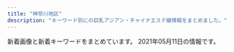 ```yaml
---
title: "神奈川地区"
description: "キーワード別にの巨乳アジアン・チャイナエステ嬢情報をまとめました。"
---
```


新着画像と新着キーワードをまとめています。
2021年05月11日の情報です。

<DmmAffiliateIns />
<KeywordTable
  shops={
    [
    {
        "name": "\u30c6\u30a3\u30a2\u30e9",
        "img_links": [
            "http://es-tiara.jpest.net/uploads//sites/29/elementor/thumbs/g1-p6y6ogby9cdarq0icm1wwjj5eduwzt7ittx28ga660.jpg",
            "http://es-tiara.jpest.net/uploads//sites/29/2021/05/g3.jpg",
            "http://es-tiara.jpest.net/uploads//sites/29/2021/05/g4.jpg",
            "http://es-tiara.jpest.net/uploads//sites/29/2020/11/new_01.jpg",
            "http://es-tiara.jpest.net/uploads//sites/29/2021/05/g1.jpg",
            "http://es-tiara.jpest.net/uploads//sites/29/elementor/thumbs/g2-p6y6me2p9fjnaj0de7ydxk9qgy0x3q0q7mdpblc9tk.jpg",
            "http://es-tiara.jpest.net/uploads//sites/29/2020/11/top-1.png",
            "http://es-tiara.jpest.net/uploads//sites/29/elementor/thumbs/g4-p6y6qq3wrxh8tspq33egfgw92wnulh8652oaziwx4o.jpg",
            "http://es-tiara.jpest.net/uploads//sites/29/elementor/thumbs/g3-p6y6s5t17tg0kcmmp7qxqlulr3l1ctxeo6k0dqs9mg.jpg",
            "http://es-tiara.jpest.net/uploads//sites/29/2020/11/liushu.png",
            "http://es-tiara.jpest.net/uploads//sites/29/2020/11/new_03.jpg",
            "http://es-tiara.jpest.net/uploads//sites/29/2021/05/g2.jpg"
        ],
        "station": "JR\u85e4\u6ca2\u99c5\u5357\u53e3",
        "url": "http://es-tiara.jpest.net/",
        "keywords": {}
    },
    {
        "station": "\u5584\u884c\u99c5\u6771\u53e3",
        "img_links": [
            "http://treat-rlx.com/pic/topimg1.png",
            "http://treat-rlx.com/pic/topimg4.png",
            "http://treat-rlx.com/img/ttl_mobile.png",
            "http://treat-rlx.com/staff/mika/01.jpg",
            "http://treat-rlx.com/pic/head.jpg",
            "http://treat-rlx.com/img/ttl_rec.png",
            "http://treat-rlx.com/i/files/homeimg.jpg",
            "http://treat-rlx.com/pic/topimg5.png",
            "http://treat-rlx.com/img/att.png",
            "http://treat-rlx.com/pic/topimg2.png",
            "http://treat-rlx.com/img/ttl_staff.jpg",
            "http://treat-rlx.com/pic/topimg3.png",
            "http://treat-rlx.com/staff/aya/01.jpg",
            "http://treat-rlx.com/staff/aya/01mb.jpg",
            "http://treat-rlx.com/staff/mika/01mb.jpg"
        ],
        "url": "http://treat-rlx.com/",
        "name": "\u798f\u7e01",
        "keywords": {
            "C": 11
        }
    },
    {
        "name": "\u6e05\u6c34\u6e7e",
        "station": "\u6e58\u5357\u53f0\u99c5\u897f\u53e3",
        "keywords": {},
        "url": "http://vinerty.xyz/",
        "img_links": [
            "http://vinerty.xyz/uploads/210414/1-21041416305D18.jpg",
            "http://vinerty.xyz/uploads/210414/1-2104141542145O.jpg",
            "http://vinerty.xyz/uploads/210414/1-21041415424K61.jpg",
            "http://vinerty.xyz/uploads/180620/1-1P62010154K00.png",
            "http://vinerty.xyz/templets/default/picture/rec1.png",
            "http://vinerty.xyz/templets/default/picture/head.jpg",
            "http://vinerty.xyz/templets/default/picture/staff_t.jpg",
            "http://vinerty.xyz/uploads/180620/1-1P62010193X63.jpg",
            "http://vinerty.xyz/uploads/210414/1-210414154346291.png",
            "http://vinerty.xyz/uploads/210424/1-210424092F2349.jpg",
            "http://vinerty.xyz/templets/default/picture/news.jpg",
            "http://vinerty.xyz/uploads/210414/1-210414154313312.jpg",
            "http://vinerty.xyz/templets/default/picture/interior_t.jpg"
        ]
    },
    {
        "name": "\u521d\u604b",
        "keywords": {
            "88": 4,
            "D": 24,
            "87": 16,
            "86": 4
        },
        "img_links": [
            "http://www.hatsukoi.mensest.com/files/005.jpg",
            "http://www.hatsukoi.mensest.com/common/images/photo02.jpg",
            "http://www.hatsukoi.mensest.com/common/images/photo03.jpg",
            "http://www.hatsukoi.mensest.com/files/006.jpg",
            "http://www.hatsukoi.mensest.com/files/003.jpg",
            "http://www.hatsukoi.mensest.com/images/icon_staff.png",
            "http://www.hatsukoi.mensest.com/images/icon_tel.png",
            "http://www.hatsukoi.mensest.com/images/icon_top.png",
            "http://www.hatsukoi.mensest.com/common/images/photo01.jpg",
            "http://www.hatsukoi.mensest.com/images/icon_info.png",
            "http://www.hatsukoi.mensest.com/files/001.jpg",
            "http://www.hatsukoi.mensest.com/files/002.jpg",
            "http://www.hatsukoi.mensest.com/images/btn2.png",
            "http://www.hatsukoi.mensest.com/files/004.jpg",
            "http://www.hatsukoi.mensest.com/images/mainImg_sub.jpg"
        ],
        "url": "http://www.hatsukoi.mensest.com/",
        "station": "JR\u6771\u6238\u585a\u99c5\u6771\u53e3"
    },
    {
        "station": "JR\u5927\u8239\u99c5\u6771\u53e3",
        "keywords": {
            "85": 16,
            "C": 12,
            "D": 64,
            "86": 48
        },
        "name": "\u7518\u5473\u6599",
        "img_links": [
            "https://kanmiryou.xyz.mn/images/new.jpg",
            "https://kanmiryou.xyz.mn/photos/sites/40/2021/03/2021030618231353.jpg",
            "https://kanmiryou.xyz.mn/images/room2.jpg",
            "https://kanmiryou.xyz.mn/images/s_face.jpg",
            "https://kanmiryou.xyz.mn/images/s_link.jpg",
            "https://kanmiryou.xyz.mn/images/mobile.jpg",
            "https://kanmiryou.xyz.mn/images/room1.jpg",
            "https://kanmiryou.xyz.mn/images/s1.jpg",
            "https://kanmiryou.xyz.mn/images/s2.jpg",
            "https://kanmiryou.xyz.mn/images/s_staff.jpg",
            "https://kanmiryou.xyz.mn/photos/sites/40/2021/03/2021030614173724.jpg",
            "https://kanmiryou.xyz.mn/images/room3.jpg",
            "https://kanmiryou.xyz.mn/images/tel.jpg",
            "https://kanmiryou.xyz.mn/images/room4.jpg",
            "https://kanmiryou.xyz.mn/images/s_news.jpg",
            "https://kanmiryou.xyz.mn/images/news_bj2.jpg",
            "https://kanmiryou.xyz.mn/photos/sites/40/2021/03/2021030614173780.jpg",
            "https://kanmiryou.xyz.mn/photos/sites/40/2021/03/2021030614173823.jpg",
            "https://kanmiryou.xyz.mn/images/top.jpg"
        ],
        "url": "https://kanmiryou.xyz.mn/"
    },
    {
        "url": "http://tenshinokoi.es-come.net/",
        "name": "\u5929\u4f7f\u306e\u604b",
        "station": "\u8305\u30f6\u5d0e\u99c5\u5357\u53e3",
        "keywords": {},
        "img_links": [
            "http://tenshinokoi.es-come.net/girls/yurika1.jpg",
            "http://tenshinokoi.es-come.net/girls/risa1.jpg",
            "http://tenshinokoi.es-come.net/images/info2.jpg",
            "http://tenshinokoi.es-come.net/images/share/sp-kp2.png",
            "http://tenshinokoi.es-come.net/images/qr.jpg",
            "http://tenshinokoi.es-come.net/girls/sumire1.jpg",
            "http://tenshinokoi.es-come.net/girls/kana1.jpg",
            "http://tenshinokoi.es-come.net/i/120/yuyu1.jpg",
            "http://tenshinokoi.es-come.net/girls/yuyu1.jpg",
            "http://tenshinokoi.es-come.net/images/therapistbar.png",
            "http://tenshinokoi.es-come.net/img/risa1.jpg",
            "http://tenshinokoi.es-come.net/i/80/sumire1.jpg",
            "http://tenshinokoi.es-come.net/i/120/risa1.jpg",
            "http://tenshinokoi.es-come.net/girls/yuki1.jpg",
            "http://tenshinokoi.es-come.net/girls/riri1.jpg",
            "http://tenshinokoi.es-come.net/images/shishubar.png",
            "http://tenshinokoi.es-come.net/images/share/pickup.png",
            "http://tenshinokoi.es-come.net/images/info1.jpg",
            "http://tenshinokoi.es-come.net/i/120/yuna1.jpg",
            "http://tenshinokoi.es-come.net/images/share/tel.png",
            "http://tenshinokoi.es-come.net/img/sumire1.jpg",
            "http://tenshinokoi.es-come.net/img/header02.jpg",
            "http://tenshinokoi.es-come.net/girls/misaki1.jpg",
            "http://tenshinokoi.es-come.net/img/yuyu1.jpg",
            "http://tenshinokoi.es-come.net/i/120/sumire1.jpg",
            "http://tenshinokoi.es-come.net/girls/hiromi1.jpg",
            "http://tenshinokoi.es-come.net/i/80/risa1.jpg",
            "http://tenshinokoi.es-come.net/i/80/yuyu1.jpg",
            "http://tenshinokoi.es-come.net/img/header00.jpg",
            "http://tenshinokoi.es-come.net/img/header01.jpg",
            "http://tenshinokoi.es-come.net/images/infobar.png",
            "http://tenshinokoi.es-come.net/i/80/yuna1.jpg"
        ]
    },
    {
        "img_links": [
            "http://izumi.ests.jp/images/room3.jpg",
            "http://izumi.ests.jp/images/top.jpg",
            "http://izumi.ests.jp/images/service1.jpg",
            "http://izumi.ests.jp/photos/sites/54/2019/10/2019100205592997.jpg",
            "http://izumi.ests.jp/images/service2.jpg",
            "http://izumi.ests.jp/images/info2.jpg",
            "http://izumi.ests.jp/images/service4.jpg",
            "http://izumi.ests.jp/photos/sites/54/2020/12/2020121307073529.jpg",
            "http://izumi.ests.jp/images/room1.jpg",
            "http://izumi.ests.jp/images/mobile.jpg",
            "http://izumi.ests.jp/images/service3.jpg",
            "http://izumi.ests.jp/photos/sites/54/2020/07/2020070605483923.jpg",
            "http://izumi.ests.jp/images/s3.jpg",
            "http://izumi.ests.jp/photos/sites/54/2019/10/2019100205593058.jpg",
            "http://izumi.ests.jp/images/s_news.jpg",
            "http://izumi.ests.jp/photos/sites/54/2021/04/2021042802424765.jpg",
            "http://izumi.ests.jp/images/info.jpg",
            "http://izumi.ests.jp/images/room2.jpg",
            "http://izumi.ests.jp/images/room4.jpg",
            "http://izumi.ests.jp/photos/sites/54/2020/05/2020051209400132.jpg",
            "http://izumi.ests.jp/images/s1.jpg",
            "http://izumi.ests.jp/photos/sites/54/2020/09/2020092004565418.jpg"
        ],
        "keywords": {
            "85": 40,
            "D": 48,
            "E": 8,
            "86": 8,
            "87": 8
        },
        "url": "http://izumi.ests.jp/",
        "name": "\u6e58\u5357\u604b",
        "station": "\u6e58\u5357\u53f0\u99c5\u897f\u53e3"
    },
    {
        "img_links": [],
        "name": "\u30a2\u30ed\u30a8",
        "station": "\u9db4\u5dfb\u6e29\u6cc9\u99c5\u5317\u53e3",
        "url": "http://oil.abnavi.info/",
        "keywords": {}
    },
    {
        "station": "JR\u5927\u8239\u99c5\u6771\u53e3",
        "keywords": {},
        "name": "\u5eb7\u7f8e\uff5e\u30b3\u30a6\u30df\uff5e",
        "img_links": [
            "http://haruk.work/images/ta.jpg",
            "http://haruk.work/images/sm.jpg",
            "http://haruk.work/sp/images/tel.jpg",
            "http://haruk.work/sp/images/int2.jpg",
            "http://haruk.work/sp/images/ac2.jpg",
            "http://haruk.work/sp/images/news.jpg",
            "http://haruk.work/images/interior_t.jpg",
            "http://haruk.work/img/akari1.jpg",
            "http://haruk.work/sp/images/int3.jpg",
            "http://haruk.work/sp/images/rec2.jpg",
            "http://haruk.work/images/sys.png",
            "http://haruk.work/sp/images/newsb.png",
            "http://haruk.work/images/tel.jpg",
            "http://haruk.work/sp/img/yuna1.jpg",
            "http://haruk.work/img/yuna1.jpg",
            "http://haruk.work/sp/images/sys.png",
            "http://haruk.work/images/rec2.jpg",
            "http://haruk.work/images/int1.png",
            "http://haruk.work/images/3.jpg",
            "http://haruk.work/sp/images/3.jpg",
            "http://haruk.work/sp/images/rec1.png",
            "http://haruk.work/images/news.png",
            "http://haruk.work/sp/img/akari1.jpg",
            "http://haruk.work/images/int2.png",
            "http://haruk.work/sp/images/1.jpg",
            "http://haruk.work/sp/images/info.png",
            "http://haruk.work/sp/images/int4.jpg",
            "http://haruk.work/sp/images/head.jpg",
            "http://haruk.work/sp/images/int1.jpg",
            "http://haruk.work/images/head.jpg",
            "http://haruk.work/images/staff_t.jpg",
            "http://haruk.work/img/ayumi1.jpg",
            "http://haruk.work/sp/menu/top.jpg",
            "http://haruk.work/sp/menu/staff.jpg",
            "http://haruk.work/images/1.jpg",
            "http://haruk.work/sp/images/staff_t.jpg",
            "http://haruk.work/sp/images/2.jpg",
            "http://haruk.work/sp/images/info_t.jpg",
            "http://haruk.work/images/info.png",
            "http://haruk.work/sp/images/sms.jpg",
            "http://haruk.work/sp/images/interior_t.jpg",
            "http://haruk.work/sp/images/ac1.jpg",
            "http://haruk.work/sp/images/int5.jpg",
            "http://haruk.work/sp/img/ayumi1.jpg",
            "http://haruk.work/sp/images/footer.png",
            "http://haruk.work/images/2.jpg",
            "http://haruk.work/images/line.png",
            "http://haruk.work/images/rec1.png"
        ],
        "url": "http://haruk.work/"
    },
    {
        "station": "JR\u5e73\u585a\u99c5\u5317\u53e3",
        "keywords": {},
        "img_links": [
            "http://sui-en.work/images/head.jpg",
            "http://sui-en.work/images/int3.png",
            "http://sui-en.work/images/interior_t.png",
            "http://sui-en.work/images/sys3.png",
            "http://sui-en.work/images/info.jpg",
            "http://sui-en.work/images/tr.jpg",
            "http://sui-en.work/img/yuki1.jpg",
            "http://sui-en.work/images/sys1.jpg",
            "http://sui-en.work/images/b1.jpg",
            "http://sui-en.work/images/b2.jpg",
            "http://sui-en.work/images/2.png",
            "http://sui-en.work/img/kaori1.jpg",
            "http://sui-en.work/images/staff_t.png",
            "http://sui-en.work/images/mobile.jpg",
            "http://sui-en.work/images/news.jpg",
            "http://sui-en.work/images/4.png",
            "http://sui-en.work/images/sys2.jpg",
            "http://sui-en.work/images/int2.png",
            "http://sui-en.work/images/ta.jpg",
            "http://sui-en.work/images/1.png",
            "http://sui-en.work/img/sena1.jpg",
            "http://sui-en.work/images/int1.png",
            "http://sui-en.work/images/3.png",
            "http://sui-en.work/img/hana1.jpg"
        ],
        "name": "\u968f\u7e01",
        "url": "http://sui-en.work/"
    },
    {
        "keywords": {},
        "name": "\u82b1\u306e\u604b",
        "img_links": [
            "http://www.sh-riraku77.site/picture/top22.png",
            "http://www.sh-riraku77.site/plus/images/room4.jpg",
            "http://www.sh-riraku77.site/picture/s_new.png",
            "http://www.sh-riraku77.site/picture/photo3.png",
            "http://www.sh-riraku77.site/plus/images/room3.jpg",
            "http://www.sh-riraku77.site/plus/images/room2.jpg",
            "http://www.sh-riraku77.site/picture/s_staff.png",
            "http://www.sh-riraku77.site/uploads/210325/1-210325133926495.jpg",
            "http://www.sh-riraku77.site/plus/images/room1.jpg",
            "http://www.sh-riraku77.site/uploads/201214/1-201214130312232.jpg",
            "http://www.sh-riraku77.site/picture/top23.png",
            "http://www.sh-riraku77.site/picture/i_therapist.png",
            "http://www.sh-riraku77.site/picture/end.png"
        ],
        "station": "JR\u65b0\u6749\u7530\u99c5\u897f\u53e3",
        "url": "http://www.sh-riraku77.site/"
    },
    {
        "url": "http://lavender-est.xyz/",
        "station": "JR\u85e4\u6ca2\u99c5\u5357\u53e3",
        "keywords": {},
        "img_links": [
            "http://lavender-est.xyz/girl/7_2.jpg",
            "http://lavender-est.xyz/girl/10.jpg",
            "http://lavender-est.xyz/girl/9.jpg",
            "http://lavender-est.xyz/girl/14.jpg",
            "http://lavender-est.xyz/girl/15.jpg",
            "http://lavender-est.xyz/images/room/r2.jpg",
            "http://lavender-est.xyz/girl/7.jpg",
            "http://lavender-est.xyz/girl/11_1.jpg",
            "http://lavender-est.xyz/images/room/r4.jpg",
            "http://lavender-est.xyz/girl/8.jpg",
            "http://lavender-est.xyz/images/bar_staff.jpg",
            "http://lavender-est.xyz/girl/10_2.jpg",
            "http://lavender-est.xyz/images/twitter.jpg",
            "http://lavender-est.xyz/girl/5_2.jpg",
            "http://lavender-est.xyz/images/mobile.png",
            "http://lavender-est.xyz/girl/10_1.jpg",
            "http://lavender-est.xyz/girl/7_1.jpg",
            "http://lavender-est.xyz/girl/5.jpg",
            "http://lavender-est.xyz/images/lr_02.jpg",
            "http://lavender-est.xyz/girl/2_1.jpg",
            "http://lavender-est.xyz/girl/5_3.jpg",
            "http://lavender-est.xyz/images/room/r1.jpg",
            "http://lavender-est.xyz/girl/14_1.jpg",
            "http://lavender-est.xyz/girl/3.jpg",
            "http://lavender-est.xyz/girl/5_1.jpg",
            "http://lavender-est.xyz/girl/3_1.jpg",
            "http://lavender-est.xyz/i/girl/11.jpg",
            "http://lavender-est.xyz/girl/11_2.jpg",
            "http://lavender-est.xyz/girl/11.jpg",
            "http://lavender-est.xyz/images/top01.jpg",
            "http://lavender-est.xyz/images/room/r3.jpg",
            "http://lavender-est.xyz/girl/14_2.jpg",
            "http://lavender-est.xyz/girl/15_1.jpg",
            "http://lavender-est.xyz/girl/2.jpg",
            "http://lavender-est.xyz/girl/9_2.jpg",
            "http://lavender-est.xyz/images/tel.png",
            "http://lavender-est.xyz/images/pro_girl_line.jpg",
            "http://lavender-est.xyz/girl/9_1.jpg"
        ],
        "name": "\u30e9\u30d9\u30f3\u30c0\u30fc"
    },
    {
        "name": "\u30ad\u30e5\u30fc\u30c8",
        "img_links": [
            "http://onlyone-relax.xyz/images/cg03.jpg",
            "http://onlyone-relax.xyz/images/4.jpg",
            "http://onlyone-relax.xyz/images/cg07.jpg",
            "http://onlyone-relax.xyz/images/1.jpg",
            "http://onlyone-relax.xyz/images/cg06.jpg",
            "http://onlyone-relax.xyz/images/cg04.jpg",
            "http://onlyone-relax.xyz/images/cg02.jpg",
            "http://onlyone-relax.xyz/images/cg09.jpg",
            "http://onlyone-relax.xyz/images/qr.jpg",
            "http://onlyone-relax.xyz/images/2.jpg",
            "http://onlyone-relax.xyz/images/cg10.jpg",
            "http://onlyone-relax.xyz/images/cg05.jpg",
            "http://onlyone-relax.xyz/images/top.png",
            "http://onlyone-relax.xyz/images/spacer300x450.png",
            "http://onlyone-relax.xyz/images/cg01.jpg",
            "http://onlyone-relax.xyz/images/cg08.jpg",
            "http://onlyone-relax.xyz/images/top2.png"
        ],
        "station": "JR\u5c0f\u7530\u539f\u99c5\u897f\u53e3",
        "keywords": {
            "E": 8,
            "C": 8,
            "F": 8,
            "D": 61
        },
        "url": "http://onlyone-relax.xyz/"
    },
    {
        "url": "http://yushinen.info/",
        "img_links": [
            "http://yushinen.info/images/room4.jpg",
            "http://yushinen.info/images/info.png",
            "http://yushinen.info/images/room1.jpg",
            "http://yushinen.info/images/g0.jpg",
            "http://yushinen.info/images/room3.jpg",
            "http://yushinen.info/images/nei-03.png",
            "http://yushinen.info/images/room6.jpg",
            "http://yushinen.info/images/flw.png",
            "http://yushinen.info/images/g3.jpg",
            "http://yushinen.info/images/g1.jpg",
            "http://yushinen.info/images/top.jpg",
            "http://yushinen.info/images/g4.jpg",
            "http://yushinen.info/images/room5.jpg",
            "http://yushinen.info/images/g5.jpg",
            "http://yushinen.info/images/mobile.png",
            "http://yushinen.info/images/g6.jpg",
            "http://yushinen.info/images/room2.jpg",
            "http://yushinen.info/images/g7.jpg",
            "http://yushinen.info/images/g2.jpg",
            "http://yushinen.info/images/yuna.jpg"
        ],
        "keywords": {},
        "name": "\u7652\u5fc3\u5712",
        "station": "JR\u85e4\u6ca2\u99c5\u5357\u53e3"
    },
    {
        "name": "Fairy Ark",
        "url": "http://www.relax-fairyark.info/",
        "station": "JR\u85e4\u6ca2\u99c5\u5357\u53e3",
        "img_links": [
            "http://www.relax-fairyark.info/img/sta264.jpg",
            "http://www.relax-fairyark.info/img/sta220.jpg",
            "http://www.relax-fairyark.info/img/st213.jpg",
            "http://www.relax-fairyark.info/img/tel.png",
            "http://www.relax-fairyark.info/img/st1.jpg",
            "http://www.relax-fairyark.info/img/vlt.png",
            "http://www.relax-fairyark.info/img/head.jpg",
            "http://www.relax-fairyark.info/img/body2.jpg",
            "http://www.relax-fairyark.info/img/st261.jpg",
            "http://www.relax-fairyark.info/img/st220.jpg",
            "http://www.relax-fairyark.info/img/sta150.jpg",
            "http://www.relax-fairyark.info/img/st0220.jpg",
            "http://www.relax-fairyark.info/img/sta260.jpg",
            "http://www.relax-fairyark.info/img/nos.jpg",
            "http://www.relax-fairyark.info/img/st260.jpg",
            "http://www.relax-fairyark.info/img/sta255.jpg",
            "http://www.relax-fairyark.info/img/st227.jpg",
            "http://www.relax-fairyark.info/img/sta213.jpg",
            "http://www.relax-fairyark.info/img/footbotton.png",
            "http://www.relax-fairyark.info/img/st265.jpg",
            "http://www.relax-fairyark.info/img/sta256.jpg",
            "http://www.relax-fairyark.info/img/st255.jpg",
            "http://www.relax-fairyark.info/img/sta261.jpg",
            "http://www.relax-fairyark.info/img/botton.jpg",
            "http://www.relax-fairyark.info/img/st223.jpg",
            "http://www.relax-fairyark.info/img/st256.jpg",
            "http://www.relax-fairyark.info/img/sta265.jpg",
            "http://www.relax-fairyark.info/img/st264.jpg",
            "http://www.relax-fairyark.info/img/st150.jpg",
            "http://www.relax-fairyark.info/img/sta223.jpg"
        ],
        "keywords": {
            "C": 2,
            "85": 2,
            "E": 5,
            "87": 6,
            "D": 5,
            "86": 4
        }
    },
    {
        "url": "http://hana-tobira.xyz/",
        "name": "\u82b1\u306e\u6249",
        "img_links": [
            "http://hana-tobira.xyz/images/pickup_t.jpg",
            "http://hana-tobira.xyz/images/g5.jpg",
            "http://hana-tobira.xyz/images/tite-link.jpg",
            "http://hana-tobira.xyz/images/g2.jpg",
            "http://hana-tobira.xyz/images/g4.jpg",
            "http://hana-tobira.xyz/images/tite-i.png",
            "http://hana-tobira.xyz/images/g7.jpg",
            "http://hana-tobira.xyz/images/end.png",
            "http://hana-tobira.xyz/images/g6.jpg",
            "http://hana-tobira.xyz/images/g.jpg",
            "http://hana-tobira.xyz/images/mobile.jpg",
            "http://hana-tobira.xyz/images/tite-staff.jpg"
        ],
        "keywords": {
            "C": 13
        },
        "station": "JR\u85e4\u6ca2\u99c5\u5357\u53e3"
    },
    {
        "keywords": {},
        "name": "\u85ab",
        "station": "JR\u85e4\u6ca2\u99c5\u5357\u53e3",
        "url": "http://f-kaori.work/",
        "img_links": [
            "http://f-kaori.work/sp/images/rec3.png",
            "http://f-kaori.work/img/sasa1.jpg",
            "http://f-kaori.work/sp/images/interior_t.jpg",
            "http://f-kaori.work/sp/images/8.jpg",
            "http://f-kaori.work/img/emi1.jpg",
            "http://f-kaori.work/sp/img/yumi1.jpg",
            "http://f-kaori.work/sp/img/emi1.jpg",
            "http://f-kaori.work/sp/menu/interior.jpg",
            "http://f-kaori.work/images/mobile.jpg",
            "http://f-kaori.work/sp/images/head.jpg",
            "http://f-kaori.work/images/sm.jpg",
            "http://f-kaori.work/sp/images/topgirl.png",
            "http://f-kaori.work/sp/images/1.jpg",
            "http://f-kaori.work/sp/images/newsb.png",
            "http://f-kaori.work/images/1.jpg",
            "http://f-kaori.work/images/sisu_t.jpg",
            "http://f-kaori.work/images/staff_t.jpg",
            "http://f-kaori.work/images/concept.png",
            "http://f-kaori.work/sp/images/rec1.png",
            "http://f-kaori.work/sp/images/11.jpg",
            "http://f-kaori.work/sp/img/sasa1.jpg",
            "http://f-kaori.work/images/head.jpg",
            "http://f-kaori.work/sp/images/sisu_t.png",
            "http://f-kaori.work/images/10.jpg",
            "http://f-kaori.work/images/rec2.jpg",
            "http://f-kaori.work/sp/images/rec2.jpg",
            "http://f-kaori.work/img/risa1.jpg",
            "http://f-kaori.work/sp/img/yaya1.jpg",
            "http://f-kaori.work/images/6.jpg",
            "http://f-kaori.work/images/news.png",
            "http://f-kaori.work/sp/img/risa1.jpg",
            "http://f-kaori.work/images/7.jpg",
            "http://f-kaori.work/images/8.jpg",
            "http://f-kaori.work/sp/images/footer.png",
            "http://f-kaori.work/images/line.png",
            "http://f-kaori.work/img/sora1.jpg",
            "http://f-kaori.work/sp/img/sora1.jpg",
            "http://f-kaori.work/sp/images/top.jpg",
            "http://f-kaori.work/images/11.jpg",
            "http://f-kaori.work/img/yumi1.jpg",
            "http://f-kaori.work/images/rec1.png",
            "http://f-kaori.work/images/sisu.png",
            "http://f-kaori.work/sp/images/int1.png",
            "http://f-kaori.work/sp/menu/top.jpg",
            "http://f-kaori.work/sp/images/6.jpg",
            "http://f-kaori.work/sp/images/10.jpg",
            "http://f-kaori.work/sp/images/pc.jpg",
            "http://f-kaori.work/sp/images/staff_t.jpg",
            "http://f-kaori.work/images/9.jpg",
            "http://f-kaori.work/sp/images/news.png",
            "http://f-kaori.work/images/interior_t.jpg",
            "http://f-kaori.work/sp/img/yoka1.jpg",
            "http://f-kaori.work/sp/images/9.jpg",
            "http://f-kaori.work/img/yoka1.jpg",
            "http://f-kaori.work/sp/images/int2.png",
            "http://f-kaori.work/sp/images/sisu.jpg",
            "http://f-kaori.work/images/int2.png",
            "http://f-kaori.work/images/sys.png",
            "http://f-kaori.work/images/int1.png",
            "http://f-kaori.work/img/yaya1.jpg",
            "http://f-kaori.work/sp/images/7.jpg",
            "http://f-kaori.work/sp/menu/staff.jpg",
            "http://f-kaori.work/sp/images/sys.png",
            "http://f-kaori.work/sp/images/tel.jpg"
        ]
    },
    {
        "keywords": {},
        "img_links": [
            "http://hiratsuka-est.com/images/ll1.jpg",
            "http://hiratsuka-est.com/images/rr1.jpg",
            "http://hiratsuka-est.com/images/r5.jpg",
            "http://hiratsuka-est.com/images/right.jpg",
            "http://hiratsuka-est.com/images/r8.jpg",
            "http://hiratsuka-est.com/images/top.jpg",
            "http://hiratsuka-est.com/images/g3.jpg",
            "http://hiratsuka-est.com/images/r1.jpg",
            "http://hiratsuka-est.com/images/new1.jpg",
            "http://hiratsuka-est.com/images/g0.jpg",
            "http://hiratsuka-est.com/images/zi-faq.png",
            "http://hiratsuka-est.com/images/mi.jpg",
            "http://hiratsuka-est.com/images/r6.jpg",
            "http://hiratsuka-est.com/images/zi-link.png",
            "http://hiratsuka-est.com/images/g2.jpg",
            "http://hiratsuka-est.com/images/banna.jpg",
            "http://hiratsuka-est.com/images/rina.jpg",
            "http://hiratsuka-est.com/images/r3.jpg",
            "http://hiratsuka-est.com/images/tiao2.jpg",
            "http://hiratsuka-est.com/images/r7.jpg",
            "http://hiratsuka-est.com/images/chc.jpg",
            "http://hiratsuka-est.com/images/banna1.jpg",
            "http://hiratsuka-est.com/images/g4.jpg",
            "http://hiratsuka-est.com/images/zi-staff.png",
            "http://hiratsuka-est.com/images/tel.jpg",
            "http://hiratsuka-est.com/images/left.jpg",
            "http://hiratsuka-est.com/images/r9.jpg",
            "http://hiratsuka-est.com/images/r4.jpg",
            "http://hiratsuka-est.com/images/g1.jpg",
            "http://hiratsuka-est.com/images/banna2.jpg"
        ],
        "name": "\u3055\u308f\u3084\u304b",
        "url": "http://hiratsuka-est.com/",
        "station": "JR\u5e73\u585a\u99c5\u5317\u53e3"
    },
    {
        "station": "JR\u8305\u30f6\u5d0e\u99c5\u5357\u53e3",
        "name": "\u6d5c\u8fba\u306e\u604b",
        "url": "http://www.hamabei.com/",
        "keywords": {},
        "img_links": [
            "http://www.hamabei.com/images/buttona_06.jpg",
            "http://www.hamabei.com/images/buttona_03.jpg",
            "http://www.hamabei.com/images/giral015.jpg",
            "http://www.hamabei.com/images/nana1.jpg",
            "http://www.hamabei.com/images/kaori1.jpg",
            "http://www.hamabei.com/images/buttona_07.jpg",
            "http://www.hamabei.com/images/buttona_05.jpg",
            "http://www.hamabei.com/images/miki1.jpg",
            "http://www.hamabei.com/images/buttona_04.jpg",
            "http://www.hamabei.com/images/giral007.jpg",
            "http://www.hamabei.com/images/buttona_08.jpg",
            "http://www.hamabei.com/images/giral014.jpg",
            "http://www.hamabei.com/images/giral009.jpg",
            "http://www.hamabei.com/images/yuka1.jpg",
            "http://www.hamabei.com/images/giral012.jpg",
            "http://www.hamabei.com/images/qr.jpg"
        ]
    },
    {
        "name": "\u30df\u30fc\u30c8\u30e6\u30fc",
        "keywords": {
            "C": 7,
            "D": 1
        },
        "station": "\u9577\u5f8c\u99c5\u6771\u53e3",
        "img_links": [
            "http://meetyou.me-es.com/images/index_05.jpg",
            "http://meetyou.me-es.com/girl/013.jpg",
            "http://meetyou.me-es.com/girl/016.jpg",
            "http://meetyou.me-es.com/images/index_08.jpg",
            "http://meetyou.me-es.com/girl/00.jpg",
            "http://meetyou.me-es.com/images/index_17.jpg",
            "http://meetyou.me-es.com/images/staff_10.jpg",
            "http://meetyou.me-es.com/images/info_10.jpg",
            "http://meetyou.me-es.com/images/index_04.jpg",
            "http://meetyou.me-es.com/images/rec_10.jpg",
            "http://meetyou.me-es.com/images/index_15.jpg",
            "http://meetyou.me-es.com/images/sub_13.jpg",
            "http://meetyou.me-es.com/images/r03.jpg",
            "http://meetyou.me-es.com/images/index_03.jpg",
            "http://meetyou.me-es.com/girl/015.jpg",
            "http://meetyou.me-es.com/images/r04.jpg",
            "http://meetyou.me-es.com/images/index_01.jpg",
            "http://meetyou.me-es.com/girl/03.jpg",
            "http://meetyou.me-es.com/images/index_09.jpg",
            "http://meetyou.me-es.com/images/index_13.jpg",
            "http://meetyou.me-es.com/images/index_06.jpg",
            "http://meetyou.me-es.com/images/r01.jpg",
            "http://meetyou.me-es.com/girl/017.jpg",
            "http://meetyou.me-es.com/images/rec.jpg",
            "http://meetyou.me-es.com/girl/02.jpg",
            "http://meetyou.me-es.com/images/r02.jpg",
            "http://meetyou.me-es.com/images/index_02.jpg",
            "http://meetyou.me-es.com/images/index_07.jpg",
            "http://meetyou.me-es.com/images/index_10.jpg",
            "http://meetyou.me-es.com/girl/09.jpg",
            "http://meetyou.me-es.com/images/info_tit.jpg",
            "http://meetyou.me-es.com/girl/018.jpg"
        ],
        "url": "http://meetyou.me-es.com/"
    },
    {
        "keywords": {
            "C": 6
        },
        "station": "JR\u5e73\u585a\u99c5\u897f\u53e3",
        "img_links": [
            "http://o-jp.com/tsubaki/images/photo04.jpg",
            "http://o-jp.com/tsubaki/images/photo01.jpg",
            "http://o-jp.com/tsubaki/images/mimi1.jpg",
            "http://o-jp.com/tsubaki/images/index_enter.jpg",
            "http://o-jp.com/tsubaki/images/photo03.jpg",
            "http://o-jp.com/tsubaki/images/t_discount.jpg",
            "http://o-jp.com/tsubaki/images/photo02.jpg",
            "http://o-jp.com/tsubaki/images/t_mobile.jpg"
        ],
        "name": "\u693f",
        "url": "http://o-jp.com/tsubaki/"
    },
    {
        "keywords": {
            "D": 12,
            "86": 12
        },
        "img_links": [
            "http://pretty-esthe.com/images/r2.jpg",
            "http://pretty-esthe.com/images/evetop.png",
            "http://pretty-esthe.com/images/r1.jpg",
            "http://pretty-esthe.com/images/top.png",
            "http://pretty-esthe.com/images/cg02.jpg",
            "http://pretty-esthe.com/images/news.png",
            "http://pretty-esthe.com/images/cg01.jpg",
            "http://pretty-esthe.com/images/cg09.jpg",
            "http://pretty-esthe.com/images/cg05.jpg",
            "http://pretty-esthe.com/images/staff_s.png",
            "http://pretty-esthe.com/images/r3.jpg",
            "http://pretty-esthe.com/images/r4.jpg"
        ],
        "name": "\u840c\u3048",
        "url": "http://pretty-esthe.com/",
        "station": "JR\u6238\u585a\u99c5\u6771\u53e3"
    },
    {
        "station": "\u5929\u738b\u753a\u99c5\u5357\u53e3",
        "keywords": {
            "C": 12
        },
        "url": "http://es-treat.com/",
        "name": "\u990a\u751f\u5802",
        "img_links": [
            "http://es-treat.com/img/ttl_staff.png",
            "http://es-treat.com/pic/topimg1.jpg",
            "http://es-treat.com/staff/emi/01.jpg",
            "http://es-treat.com/staff/rie/01.jpg",
            "http://es-treat.com/staff/nana/01mb.jpg",
            "http://es-treat.com/staff/yuri/01mb.jpg",
            "http://es-treat.com/staff/remi/01mb.jpg",
            "http://es-treat.com/staff/emi/01mb.jpg",
            "http://es-treat.com/staff/nana/01.jpg",
            "http://es-treat.com/img/acs.jpg",
            "http://es-treat.com/img/tel.jpg",
            "http://es-treat.com/pic/head.jpg",
            "http://es-treat.com/staff/remi/01.jpg",
            "http://es-treat.com/staff/yuri/01.jpg",
            "http://es-treat.com/staff/rie/01mb.jpg"
        ]
    },
    {
        "url": "http://www.bestlove.iesjp.com/",
        "station": "JR\u5e73\u585a\u99c5\u5317\u53e3",
        "img_links": [
            "http://www.bestlove.iesjp.com/files/001-03.jpg",
            "http://www.bestlove.iesjp.com/files/005-03.jpg",
            "http://www.bestlove.iesjp.com/files/006-02.jpg",
            "http://www.bestlove.iesjp.com/files/002.jpg",
            "http://www.bestlove.iesjp.com/files/007-02.jpg",
            "http://www.bestlove.iesjp.com/files/002-02.jpg",
            "http://www.bestlove.iesjp.com/files/004-02.jpg",
            "http://www.bestlove.iesjp.com/files/002-03.jpg",
            "http://www.bestlove.iesjp.com/images/r3.jpg",
            "http://www.bestlove.iesjp.com/files/003.jpg",
            "http://www.bestlove.iesjp.com/files/005-02.jpg",
            "http://www.bestlove.iesjp.com/files/006-03.jpg",
            "http://www.bestlove.iesjp.com/files/001-02.jpg",
            "http://www.bestlove.iesjp.com/files/007.jpg",
            "http://www.bestlove.iesjp.com/files/001.jpg",
            "http://www.bestlove.iesjp.com/files/004-03.jpg",
            "http://www.bestlove.iesjp.com/images/mobile.jpg",
            "http://www.bestlove.iesjp.com/files/003-02.jpg",
            "http://www.bestlove.iesjp.com/files/006.jpg",
            "http://www.bestlove.iesjp.com/images/line.png",
            "http://www.bestlove.iesjp.com/photo_news/upimg/80412607e8c301f1d9_0.jpg",
            "http://www.bestlove.iesjp.com/images/atomosky.jpg",
            "http://www.bestlove.iesjp.com/files/005.jpg",
            "http://www.bestlove.iesjp.com/files/004.jpg",
            "http://www.bestlove.iesjp.com/files/003-03.jpg",
            "http://www.bestlove.iesjp.com/files/007-03.jpg",
            "http://www.bestlove.iesjp.com/photo_news/upimg/694716066af5752b7c_1.jpg"
        ],
        "name": "Best Love \uff5e\u30d9\u30b9\u30c8\u30e9\u30d6\uff5e",
        "keywords": {
            "83": 12,
            "87": 12,
            "D": 8,
            "C": 31
        }
    },
    {
        "station": "JR\u85e4\u6ca2\u99c5\u5317\u53e3",
        "img_links": [
            "http://en.este88.com/gals/emi1.jpg",
            "http://en.este88.com/gals/yuyu1.jpg",
            "http://en.este88.com/images/info.png",
            "http://en.este88.com/gals/saya1.jpg",
            "http://en.este88.com/i/images/info_07.jpg",
            "http://en.este88.com/gals/asuka1.jpg",
            "http://en.este88.com/i/images/info_09.jpg",
            "http://en.este88.com/gals/mika1.jpg",
            "http://en.este88.com/i/images/info_12.jpg",
            "http://en.este88.com/gals/anna1.jpg",
            "http://en.este88.com/gals/kasumi1.jpg",
            "http://en.este88.com/gals/nana1.jpg",
            "http://en.este88.com/gals/rena1.jpg",
            "http://en.este88.com/i/images/info_15.jpg",
            "http://en.este88.com/gals/koko1.jpg"
        ],
        "keywords": {},
        "url": "http://en.este88.com/",
        "name": "\u7e01"
    },
    {
        "station": "\u8ffd\u6d5c\u99c5",
        "name": "\u61a9",
        "keywords": {},
        "img_links": [
            "http://ikoi.esjp.xyz/girl/2.jpg",
            "http://ikoi.esjp.xyz/girl/3.jpg",
            "http://ikoi.esjp.xyz/img/room/photo04.jpg",
            "http://ikoi.esjp.xyz/i/img/photo06.jpg",
            "http://ikoi.esjp.xyz/img/capinfo.jpg",
            "http://ikoi.esjp.xyz/i/img/photo02.jpg",
            "http://ikoi.esjp.xyz/img/pro_girl_line.jpg",
            "http://ikoi.esjp.xyz/img/sub_staff.jpg",
            "http://ikoi.esjp.xyz/img/lr_02.jpg",
            "http://ikoi.esjp.xyz/girl/6.jpg",
            "http://ikoi.esjp.xyz/img/top_pickback.png",
            "http://ikoi.esjp.xyz/girl/5.jpg",
            "http://ikoi.esjp.xyz/img/qr.jpg",
            "http://ikoi.esjp.xyz/girl/4.jpg",
            "http://ikoi.esjp.xyz/girl/1.jpg",
            "http://ikoi.esjp.xyz/i/img/photo05.jpg",
            "http://ikoi.esjp.xyz/img/room/photo01.jpg",
            "http://ikoi.esjp.xyz/img/059.png",
            "http://ikoi.esjp.xyz/i/img/photo03.jpg",
            "http://ikoi.esjp.xyz/i/img/photo01.jpg",
            "http://ikoi.esjp.xyz/img/room/photo03.jpg",
            "http://ikoi.esjp.xyz/img/rec_top.png",
            "http://ikoi.esjp.xyz/img/room/photo02.jpg",
            "http://ikoi.esjp.xyz/img/room/photo06.jpg",
            "http://ikoi.esjp.xyz/img/room/photo05.jpg",
            "http://ikoi.esjp.xyz/i/img/photo04.jpg",
            "http://ikoi.esjp.xyz/img/lr_01.jpg"
        ],
        "url": "http://ikoi.esjp.xyz/"
    },
    {
        "station": "JR\u5927\u8239\u99c5\u6771\u53e3",
        "img_links": [
            "http://hoguraku.info/_src/22296687/pup.png",
            "http://hoguraku.info/_src/22293601/newspinkup.png",
            "http://hoguraku.info/_src/22294027/wechatimg239.jpg",
            "http://hoguraku.info/_src/22266490/navi2_03.png",
            "http://hoguraku.info/staff-3.jpg",
            "http://hoguraku.info/_src/22266488/navi2_02.png",
            "http://hoguraku.info/_src/37673393/wechatimg98.jpg",
            "http://hoguraku.info/_src/22294409/img20180513220122069421.png",
            "http://hoguraku.info/_src/22266492/navi2_04.png",
            "http://hoguraku.info/_src/22293610/pup.png",
            "http://hoguraku.info/_src/22266495/navi_06.png",
            "http://hoguraku.info/_src/22266487/navi_02.png",
            "http://hoguraku.info/_src/22294025/1_20180513213551260.jpg",
            "http://hoguraku.info/_src/22294031/wechatimg175.jpg",
            "http://hoguraku.info/staff-1.jpg",
            "http://hoguraku.info/staff-2.jpg",
            "http://hoguraku.info/_src/22266398/img20180513214352559347.png",
            "http://hoguraku.info/_src/22266496/navi2_06.png",
            "http://hoguraku.info/_src/22293865/sign.png",
            "http://hoguraku.info/_src/25168346/staff-2_20180823215120776.jpg",
            "http://hoguraku.info/_src/22266493/navi_05.png",
            "http://hoguraku.info/_src/22296695/pup.png",
            "http://hoguraku.info/_src/22266524/wechatimg96_20191205204603604.jpg",
            "http://hoguraku.info/_src/22293820/wechatimg744.jpg",
            "http://hoguraku.info/_src/22294024/1_20180513213551260.jpg",
            "http://hoguraku.info/_src/22266491/navi_04.png",
            "http://hoguraku.info/staff-4.jpg",
            "http://hoguraku.info/_src/22296697/pup.png",
            "http://hoguraku.info/_src/22266489/navi_03.png",
            "http://hoguraku.info/_src/22266494/navi2_05.png",
            "http://hoguraku.info/_src/22294026/wechatimg239.jpg",
            "http://hoguraku.info/_src/22266485/navi_01.png",
            "http://hoguraku.info/_src/22294029/3_20180513213551306.jpg",
            "http://hoguraku.info/_src/22266486/navi2_01.png",
            "http://hoguraku.info/_src/22294028/3_20180513213551306.jpg",
            "http://hoguraku.info/_src/55131553/img20210408153832112943.png",
            "http://hoguraku.info/_src/22266400/wechatimg94_20191205204136458.jpg",
            "http://hoguraku.info/_src/22294030/wechatimg175.jpg",
            "http://hoguraku.info/_src/22293781/sign.png"
        ],
        "url": "http://hoguraku.info/",
        "keywords": {},
        "name": "\u3055\u304f\u3089"
    },
    {
        "keywords": {},
        "img_links": [
            "http://yu-raku.info/staff/s-emi5.jpg",
            "http://yu-raku.info/staff/s-yuko1.jpg",
            "http://yu-raku.info/staff/s-sayuri1.jpg",
            "http://yu-raku.info/staff/s-nana1.jpg",
            "http://yu-raku.info/images/b-interior.jpg",
            "http://yu-raku.info/images/fotter.jpg",
            "http://yu-raku.info/sp/images/bar-cam.png",
            "http://yu-raku.info/images/sm-cam30min.png",
            "http://yu-raku.info/staff/s-emi4.jpg",
            "http://yu-raku.info/images/bar-therapist.png",
            "http://yu-raku.info/images/c-therapist0.png",
            "http://yu-raku.info/staff/s-miki1.jpg",
            "http://yu-raku.info/staff/s-emi3.jpg",
            "http://yu-raku.info/images/bar-info.png",
            "http://yu-raku.info/images/bar-cover.png",
            "http://yu-raku.info/images/cam30min.png",
            "http://yu-raku.info/sp/images/bar-cover.png",
            "http://yu-raku.info/staff/s-niri1.jpg",
            "http://yu-raku.info/images/pic-interior.png",
            "http://yu-raku.info/staff/s-kana1.jpg",
            "http://yu-raku.info/sp/images/b-tel.png",
            "http://yu-raku.info/images/c-top0.png",
            "http://yu-raku.info/images/bar-interior.png",
            "http://yu-raku.info/images/bar-cam.png"
        ],
        "url": "http://yu-raku.info/",
        "station": "JR\u5927\u8239\u99c5\u6771\u53e3",
        "name": "\u60a0\u697d"
    },
    {
        "station": "JR\u5e73\u585a\u99c5",
        "url": "http://esthe-massage.pw/",
        "img_links": [
            "http://esthe-massage.pw/img/stan.png",
            "http://esthe-massage.pw/img/fla.jpg",
            "http://esthe-massage.pw/img/cg02.jpg",
            "http://esthe-massage.pw/img/m6.jpg",
            "http://esthe-massage.pw/img/top.jpg",
            "http://esthe-massage.pw/img/m10.jpg",
            "http://esthe-massage.pw/img/m2.jpg",
            "http://esthe-massage.pw/img/cg01.jpg",
            "http://esthe-massage.pw/img/m5.jpg",
            "http://esthe-massage.pw/img/no.png",
            "http://esthe-massage.pw/img/m3.jpg",
            "http://esthe-massage.pw/img/m30.jpg",
            "http://esthe-massage.pw/img/cg05.jpg",
            "http://esthe-massage.pw/img/m60.jpg",
            "http://esthe-massage.pw/img/m1.jpg",
            "http://esthe-massage.pw/img/noo.png",
            "http://esthe-massage.pw/img/cg04.jpg",
            "http://esthe-massage.pw/img/m20.jpg",
            "http://esthe-massage.pw/img/cg03.jpg",
            "http://esthe-massage.pw/img/m4.jpg"
        ],
        "keywords": {
            "85": 1,
            "86": 3,
            "D": 3,
            "87": 1,
            "E": 2
        },
        "name": "\u6843\u9999"
    },
    {
        "img_links": [
            "http://www.imouto-esute2866.com/images/013.jpg",
            "http://www.imouto-esute2866.com/flash/top-1.jpg",
            "http://www.imouto-esute2866.com/images/012.jpg"
        ],
        "url": "http://www.imouto-esute2866.com/",
        "keywords": {
            "C": 7
        },
        "station": "JR\u5e73\u585a\u99c5\u5317\u53e3",
        "name": "\u30ea\u30e9\u30af\u30bc\u30fc\u30b7\u30e7\u30f3\u59b9"
    },
    {
        "name": "yuyu-\u3086\u3046\u3086-",
        "station": "\u4e0a\u5927\u5ca1\u99c5",
        "img_links": [
            "http://www.cc-girl.work/images/head.jpg",
            "http://www.cc-girl.work/img/kaoru1.jpg",
            "http://www.cc-girl.work/images/mobile.jpg",
            "http://www.cc-girl.work/img/momo1.jpg",
            "http://www.cc-girl.work/images/2.jpg",
            "http://www.cc-girl.work/images/7.jpg",
            "http://www.cc-girl.work/img/ai1.jpg",
            "http://www.cc-girl.work/images/11.jpg",
            "http://www.cc-girl.work/images/sys1.jpg",
            "http://www.cc-girl.work/images/6.jpg",
            "http://www.cc-girl.work/images/5.jpg",
            "http://www.cc-girl.work/images/3.jpg",
            "http://www.cc-girl.work/images/int1.jpg",
            "http://www.cc-girl.work/images/10.jpg",
            "http://www.cc-girl.work/images/interior_t.jpg",
            "http://www.cc-girl.work/images/sys3.jpg",
            "http://www.cc-girl.work/images/4.jpg",
            "http://www.cc-girl.work/img/eri1.jpg",
            "http://www.cc-girl.work/images/sys2.jpg",
            "http://www.cc-girl.work/img/yaya1.jpg",
            "http://www.cc-girl.work/img/yuki1.jpg",
            "http://www.cc-girl.work/img/mari1.jpg",
            "http://www.cc-girl.work/img/kumi1.jpg",
            "http://www.cc-girl.work/images/news.jpg",
            "http://www.cc-girl.work/images/1.jpg",
            "http://www.cc-girl.work/images/ta.jpg",
            "http://www.cc-girl.work/images/ac1.jpg",
            "http://www.cc-girl.work/img/miho1.jpg",
            "http://www.cc-girl.work/img/sizuka1.jpg",
            "http://www.cc-girl.work/images/rec2.jpg",
            "http://www.cc-girl.work/images/9.jpg",
            "http://www.cc-girl.work/images/line.png",
            "http://www.cc-girl.work/images/rec1.jpg",
            "http://www.cc-girl.work/images/staff_t.jpg",
            "http://www.cc-girl.work/img/yuri1.jpg",
            "http://www.cc-girl.work/images/8.jpg"
        ],
        "url": "http://www.cc-girl.work/",
        "keywords": {}
    },
    {
        "station": "JR\u85e4\u6ca2\u99c5\u5357\u53e3",
        "url": "http://yacho.est-u.com/",
        "name": "\u591c\u8776",
        "img_links": [
            "http://yacho.est-u.com/images/k2.jpg",
            "http://yacho.est-u.com/images/staff_03.jpg",
            "http://yacho.est-u.com/images/index_06.jpg",
            "http://yacho.est-u.com/images/3.jpg",
            "http://yacho.est-u.com/images/index_14.jpg",
            "http://yacho.est-u.com/images/index_15.jpg",
            "http://yacho.est-u.com/images/index_07.jpg",
            "http://yacho.est-u.com/images/1.jpg",
            "http://yacho.est-u.com/images/staff_01.jpg",
            "http://yacho.est-u.com/images/4.jpg",
            "http://yacho.est-u.com/images/index_17.jpg",
            "http://yacho.est-u.com/images/index_10.jpg",
            "http://yacho.est-u.com/images/index_01.jpg",
            "http://yacho.est-u.com/images/6.jpg",
            "http://yacho.est-u.com/images/index_02.jpg",
            "http://yacho.est-u.com/images/2.jpg",
            "http://yacho.est-u.com/images/index_12.jpg",
            "http://yacho.est-u.com/images/5.jpg",
            "http://yacho.est-u.com/images/index_04.jpg",
            "http://yacho.est-u.com/images/index_03.jpg",
            "http://yacho.est-u.com/images/index_05.jpg",
            "http://yacho.est-u.com/images/k1.jpg"
        ],
        "keywords": {}
    },
    {
        "name": "\u30c6\u30df\u30ea",
        "station": "\u4e0a\u5927\u5ca1\u99c5",
        "img_links": [
            "https://temiri.ests.jp/images/link_nav06.jpg",
            "https://temiri.ests.jp/photos/sites/37/2021/04/2021042805581763.jpg",
            "https://temiri.ests.jp/images/link_nav01.jpg",
            "https://temiri.ests.jp/images/tit_new.jpg",
            "https://temiri.ests.jp/images/room6.jpg",
            "https://temiri.ests.jp/photos/sites/37/2021/04/2021042805581995.jpg",
            "https://temiri.ests.jp/images/sp_top.jpg",
            "https://temiri.ests.jp/images/top.png",
            "https://temiri.ests.jp/images/room1.jpg",
            "https://temiri.ests.jp/images/link_nav05.jpg",
            "https://temiri.ests.jp/images/btn_eject.jpg",
            "https://temiri.ests.jp/images/tit_face.jpg",
            "https://temiri.ests.jp/images/close_eject.png",
            "https://temiri.ests.jp/images/link_nav02.jpg",
            "https://temiri.ests.jp/images/tit_eject.jpg",
            "https://temiri.ests.jp/images/room3.jpg",
            "https://temiri.ests.jp/photos/sites/37/2021/04/2021042805581632.jpg",
            "https://temiri.ests.jp/images/link_nav04.jpg",
            "https://temiri.ests.jp/images/room4.jpg",
            "https://temiri.ests.jp/images/link_nav03.jpg",
            "https://temiri.ests.jp/images/img_eject.jpg",
            "https://temiri.ests.jp/images/room5.jpg",
            "https://temiri.ests.jp/photos/sites/37/2021/04/2021042805581827.jpg",
            "https://temiri.ests.jp/images/link_nav07.jpg",
            "https://temiri.ests.jp/images/room2.jpg"
        ],
        "url": "https://temiri.ests.jp/",
        "keywords": {
            "86": 12,
            "85": 24,
            "C": 52,
            "D": 36,
            "83": 12
        }
    },
    {
        "url": "https://174018370.wixsite.com/mysite-5/",
        "name": "\u30a2\u30eb\u30b9",
        "img_links": [
            "https://static.wixstatic.com/media/fa16f5_10bb2bee15cc4bae8e5cb63703e45c70~mv2.jpg",
            "https://static.wixstatic.com/media/fa16f5_c5eb62e882bb4223841ed94f9c0e4c94~mv2.jpg",
            "https://static.wixstatic.com/media/fa16f5_86eb1c796f8c4331b4c38b69cda1b743~mv2.jpg"
        ],
        "station": "JR\u85e4\u6ca2\u99c5\u5357\u53e3",
        "keywords": {
            "F": 1,
            "87": 5,
            "84": 4,
            "\u30bb\u30af\u30b7\u30fc": 5
        }
    },
    {
        "url": "http://es-rei.work/",
        "name": "\u9e97",
        "station": "JR\u85e4\u6ca2\u99c5\u5357\u53e3",
        "img_links": [
            "http://es-rei.work/_src/26838156/wechatimg204.jpg",
            "http://es-rei.work/_src/26747086/base_01.png",
            "http://es-rei.work/_src/26838174/line.png",
            "http://es-rei.work/_src/26747294/line3.png",
            "http://es-rei.work/_src/26791115/_igp4263.jpg",
            "http://es-rei.work/_src/26791053/_dsf9449.jpg",
            "http://es-rei.work/_src/26824435/cam2.png",
            "http://es-rei.work/_src/26747089/51d8ecbee4cc2935f070c539c37ded71.jpg",
            "http://es-rei.work/_src/26838158/wechatimg75.jpg",
            "http://es-rei.work/_src/26747173/base_03.png",
            "http://es-rei.work/_src/26747222/line3.png",
            "http://es-rei.work/_src/26747200/list_01.png",
            "http://es-rei.work/_src/34041596/05859f21726dfcef9faa9bab12a2595.jpg",
            "http://es-rei.work/_src/26747302/wechatimg204.jpg",
            "http://es-rei.work/_src/26747093/_igp4295.jpg",
            "http://es-rei.work/_src/26747187/base_03.png",
            "http://es-rei.work/_src/47863240/line3.png",
            "http://es-rei.work/_src/26747296/line1.jpg",
            "http://es-rei.work/_src/26747208/navi2_04.png",
            "http://es-rei.work/_src/26747231/line1.jpg",
            "http://es-rei.work/_src/26747132/line1.jpg",
            "http://es-rei.work/_src/26747203/list_04.png",
            "http://es-rei.work/_src/26747202/list_03.png",
            "http://es-rei.work/_src/26747221/wechatimg164_1.jpg",
            "http://es-rei.work/_src/26747301/line3.png",
            "http://es-rei.work/_src/26747300/line3.png",
            "http://es-rei.work/_src/26790995/wechatimg38_20181018221746252.jpg",
            "http://es-rei.work/_src/26747304/line1.jpg",
            "http://es-rei.work/_src/26747289/wechatimg77.jpg",
            "http://es-rei.work/3.jpg",
            "http://es-rei.work/_src/26747209/navi2_05.png",
            "http://es-rei.work/_src/26747293/line3.png",
            "http://es-rei.work/_src/26838155/wechatimg202.jpg",
            "http://es-rei.work/_src/26747225/wechatimg75.jpg",
            "http://es-rei.work/_src/26747199/sign.png",
            "http://es-rei.work/_src/34041693/line1.jpg",
            "http://es-rei.work/_src/34041597/wechatimg26_20200914183556350.jpg",
            "http://es-rei.work/2.jpg",
            "http://es-rei.work/_src/34041600/line3.png",
            "http://es-rei.work/_src/26747170/base_01.png",
            "http://es-rei.work/_src/26838136/news.jpg",
            "http://es-rei.work/5.jpg",
            "http://es-rei.work/_src/26747153/base_01.png",
            "http://es-rei.work/_src/26747287/line3.png",
            "http://es-rei.work/_src/26747201/list_02.png",
            "http://es-rei.work/_src/26747223/line3.png",
            "http://es-rei.work/_src/26791049/_dsf9442.jpg",
            "http://es-rei.work/_src/26747207/navi2_03.png",
            "http://es-rei.work/_src/47863239/line3.png",
            "http://es-rei.work/_src/47863241/05859f21726dfcef9faa9bab12a2595.jpg",
            "http://es-rei.work/_src/26791051/_dsf9446.jpg",
            "http://es-rei.work/_src/26747126/base_01.png",
            "http://es-rei.work/4.jpg",
            "http://es-rei.work/_src/26838160/line.png",
            "http://es-rei.work/_src/26747229/line1.jpg",
            "http://es-rei.work/_src/26838157/wechatimg77.jpg",
            "http://es-rei.work/_src/34124118/wechatimg26_20200914183556350.jpg",
            "http://es-rei.work/_src/47863108/wechatimg26_20200914183556350.jpg",
            "http://es-rei.work/_src/26747205/navi2_01.png",
            "http://es-rei.work/_src/47863244/line1.jpg",
            "http://es-rei.work/_src/26747288/line3.png",
            "http://es-rei.work/_src/26747226/line3.png",
            "http://es-rei.work/_src/26747218/line1.jpg",
            "http://es-rei.work/_src/26747227/line3.png",
            "http://es-rei.work/_src/26747158/base_03.png",
            "http://es-rei.work/_src/47863242/100054276feb8d8cef3ac5199531cfe.jpg",
            "http://es-rei.work/_src/26747204/list_05.png",
            "http://es-rei.work/_src/26747292/wechatimg202.jpg",
            "http://es-rei.work/_src/26747206/navi2_02.png",
            "http://es-rei.work/_src/34041599/line3.png",
            "http://es-rei.work/_src/26747114/base_03.png",
            "http://es-rei.work/_src/26747141/base_03.png",
            "http://es-rei.work/_src/26747185/base_01.png",
            "http://es-rei.work/_src/26824216/b0131b16446464e537eff864d8f041bb.jpg",
            "http://es-rei.work/_src/26747210/navi2_06.png",
            "http://es-rei.work/1.jpg"
        ],
        "keywords": {
            "89": 2,
            "86": 4,
            "85": 2,
            "83": 4
        }
    },
    {
        "url": "http://candy.relaxjp.com/",
        "station": "JR\u6771\u6238\u585a\u99c5\u6771\u53e3",
        "img_links": [
            "http://candy.relaxjp.com/css/nav/nav-005.png",
            "http://candy.relaxjp.com/css/osusume18.jpg",
            "http://candy.relaxjp.com/css/staff/staff003-a.png",
            "http://candy.relaxjp.com/css/nav/nav-004.png",
            "http://candy.relaxjp.com/css/staff/staff007-a.png",
            "http://candy.relaxjp.com/css/top0001.png",
            "http://candy.relaxjp.com/css/staff/staff004-a.png",
            "http://candy.relaxjp.com/css/nav/nav-003.png",
            "http://candy.relaxjp.com/css/staff/staff006.png",
            "http://candy.relaxjp.com/css/nav/nav-001.png",
            "http://candy.relaxjp.com/css/nav/nav-006.png",
            "http://candy.relaxjp.com/css/nav/nav-002.png",
            "http://candy.relaxjp.com/css/staff/staff001-a.png",
            "http://candy.relaxjp.com/css/staff/staff005.png",
            "http://candy.relaxjp.com/css/staff/staff0001.png",
            "http://candy.relaxjp.com/css/staff/staff006-a.png",
            "http://candy.relaxjp.com/images/slider1/003.jpg",
            "http://candy.relaxjp.com/images/slider1/001.jpg",
            "http://candy.relaxjp.com/css/staff/staff002-a.png",
            "http://candy.relaxjp.com/css/staff/staff002.png",
            "http://candy.relaxjp.com/css/staff/staff004.png",
            "http://candy.relaxjp.com/css/staff/staff005-a.png",
            "http://candy.relaxjp.com/css/tel.png",
            "http://candy.relaxjp.com/css/staff/staff007.png",
            "http://candy.relaxjp.com/css/staff/staff003.png"
        ],
        "keywords": {
            "85": 1,
            "89": 2,
            "C": 2,
            "88": 1,
            "D": 4,
            "90": 1,
            "87": 1
        },
        "name": "Candy"
    },
    {
        "name": "\u3075\u308f\u3075\u308f\u5a18",
        "img_links": [
            "https://fuwafuwa-girl.jpn.vin/images/s_staff.png",
            "https://fuwafuwa-girl.jpn.vin/images/m12.jpg",
            "https://fuwafuwa-girl.jpn.vin/photos/sites/34/2021/02/202102240611046.jpg",
            "https://fuwafuwa-girl.jpn.vin/images/info.jpg",
            "https://fuwafuwa-girl.jpn.vin/images/room4.jpg",
            "https://fuwafuwa-girl.jpn.vin/images/m9.jpg",
            "https://fuwafuwa-girl.jpn.vin/photos/sites/34/2021/02/2021022406110282.jpg",
            "https://fuwafuwa-girl.jpn.vin/images/top.png",
            "https://fuwafuwa-girl.jpn.vin/images/m13.jpg",
            "https://fuwafuwa-girl.jpn.vin/photos/sites/34/2021/02/2021022406110276.jpg",
            "https://fuwafuwa-girl.jpn.vin/images/m10.jpg",
            "https://fuwafuwa-girl.jpn.vin/images/m7.jpg",
            "https://fuwafuwa-girl.jpn.vin/images/room2.jpg",
            "https://fuwafuwa-girl.jpn.vin/images/m11.jpg",
            "https://fuwafuwa-girl.jpn.vin/images/s_news.png",
            "https://fuwafuwa-girl.jpn.vin/images/m8.jpg",
            "https://fuwafuwa-girl.jpn.vin/images/m15.jpg",
            "https://fuwafuwa-girl.jpn.vin/images/s_link.png",
            "https://fuwafuwa-girl.jpn.vin/images/mobile.jpg",
            "https://fuwafuwa-girl.jpn.vin/images/room3.jpg",
            "https://fuwafuwa-girl.jpn.vin/images/s_massage.png",
            "https://fuwafuwa-girl.jpn.vin/images/s_pick.png",
            "https://fuwafuwa-girl.jpn.vin/photos/sites/34/2021/02/2021022406110384.jpg",
            "https://fuwafuwa-girl.jpn.vin/images/room1.jpg",
            "https://fuwafuwa-girl.jpn.vin/images/m14.jpg"
        ],
        "url": "https://fuwafuwa-girl.jpn.vin/",
        "keywords": {
            "E": 10,
            "87": 10,
            "88": 5,
            "85": 5,
            "D": 10,
            "C": 13
        },
        "station": "\u4e0a\u5927\u5ca1\u99c5"
    },
    {
        "name": "\u6075",
        "station": "JR\u85e4\u6ca2\u99c5\u5357\u53e3",
        "keywords": {},
        "img_links": [
            "http://megumi-est.xyz/images/roomimg/img3.png",
            "http://megumi-est.xyz/images/newsbg.png",
            "http://megumi-est.xyz/images/mobile_bg.png",
            "http://megumi-est.xyz/girl/5.jpg",
            "http://megumi-est.xyz/images/roomimg/img2.png",
            "http://megumi-est.xyz/images/topbg.jpg",
            "http://megumi-est.xyz/girl/1.jpg",
            "http://megumi-est.xyz/girl/4.jpg",
            "http://megumi-est.xyz/images/roomimg/img1.png",
            "http://megumi-est.xyz/girl/8.jpg",
            "http://megumi-est.xyz/images/staff_bg.png",
            "http://megumi-est.xyz/images/pickup_line.png",
            "http://megumi-est.xyz/images/roomimg/img4.png"
        ],
        "url": "http://megumi-est.xyz/"
    },
    {
        "station": "JR\u5e73\u585a\u99c5\u5317\u53e3",
        "url": "http://www.huyo.work/",
        "img_links": [
            "http://www.huyo.work/images/8.jpg",
            "http://www.huyo.work/images/7.jpg",
            "http://www.huyo.work/images/3.jpg",
            "http://www.huyo.work/img/nana1.jpg",
            "http://www.huyo.work/images/5.jpg",
            "http://www.huyo.work/images/mobile.jpg",
            "http://www.huyo.work/img/ayumi1.jpg",
            "http://www.huyo.work/img/hana1.jpg",
            "http://www.huyo.work/images/sys2.jpg",
            "http://www.huyo.work/img/mimi1.jpg",
            "http://www.huyo.work/images/news.jpg",
            "http://www.huyo.work/images/2.jpg",
            "http://www.huyo.work/images/info.jpg",
            "http://www.huyo.work/images/head.jpg",
            "http://www.huyo.work/images/int2.jpg",
            "http://www.huyo.work/images/int1.jpg",
            "http://www.huyo.work/img/sora1.jpg",
            "http://www.huyo.work/images/sys1.jpg",
            "http://www.huyo.work/images/staff_t.jpg",
            "http://www.huyo.work/images/interior_t.jpg",
            "http://www.huyo.work/images/4.jpg",
            "http://www.huyo.work/images/line.png",
            "http://www.huyo.work/img/mayu1.jpg",
            "http://www.huyo.work/img/riri1.jpg",
            "http://www.huyo.work/images/1.jpg"
        ],
        "keywords": {},
        "name": "\u3075\u3088\u3046"
    },
    {
        "station": "JR\u5e73\u585a\u99c5\u897f\u53e3",
        "name": "\u30cf\u30ca\u30d3",
        "keywords": {
            "C": 7
        },
        "img_links": [
            "http://es-hanabi.xyz/images/g1.jpg",
            "http://es-hanabi.xyz/images/r5.jpg",
            "http://es-hanabi.xyz/images/g0.jpg",
            "http://es-hanabi.xyz/images/g4.jpg",
            "http://es-hanabi.xyz/images/r8.jpg",
            "http://es-hanabi.xyz/images/r7.jpg",
            "http://es-hanabi.xyz/images/zi_staff.png",
            "http://es-hanabi.xyz/images/r1.jpg",
            "http://es-hanabi.xyz/images/new1.jpg",
            "http://es-hanabi.xyz/images/g2.jpg",
            "http://es-hanabi.xyz/images/g5.jpg",
            "http://es-hanabi.xyz/images/g3.jpg",
            "http://es-hanabi.xyz/images/top.jpg",
            "http://es-hanabi.xyz/images/r2.jpg",
            "http://es-hanabi.xyz/images/r6.jpg",
            "http://es-hanabi.xyz/images/mobile.png"
        ],
        "url": "http://es-hanabi.xyz/"
    },
    {
        "url": "http://oppama.iest.info/",
        "name": "\u8ffd\u6d5c\u30de\u30c3\u30b5\u30fc\u30b8",
        "img_links": [
            "http://oppama.iest.info/images/room6.jpg",
            "http://cdn.dino-es.com/images/allpics/KL77e92f55838704c7de0a1eb6ca2a81a0/4ec1d6974658a8b101911755e5d05691.jpg",
            "http://oppama.iest.info/images/room2.jpg",
            "http://oppama.iest.info/images/room3.jpg",
            "http://oppama.iest.info/images/s_news.png",
            "http://cdn.dino-es.com/images/line.jpg",
            "http://oppama.iest.info/images/room1.jpg",
            "http://oppama.iest.info/images/s_news2.png",
            "http://oppama.iest.info/images/s_pick.png",
            "http://oppama.iest.info/photos/sites/10/2018/05/2018053009323210.jpg",
            "http://oppama.iest.info/photos/sites/10/2018/07/2018073109281695.jpg",
            "http://oppama.iest.info/images/room4.jpg",
            "http://oppama.iest.info/photos/sites/10/2018/07/2018073109281797.jpg",
            "http://cdn.dino-es.com/images/logo/150x40DinoEs.png",
            "http://oppama.iest.info/photos/sites/10/2018/07/2018073109281781.jpg",
            "http://oppama.iest.info/images/l1.jpg",
            "http://oppama.iest.info/photos/sites/10/2018/07/2018073109281740.jpg",
            "http://oppama.iest.info/images/top.jpg",
            "http://oppama.iest.info/photos/sites/10/2018/07/2018073109281759.jpg",
            "http://oppama.iest.info/photos/sites/10/2018/05/2018053009323272.jpg",
            "http://oppama.iest.info/photos/sites/10/2018/05/2018053009323253.jpg",
            "http://oppama.iest.info/images/room5.jpg",
            "http://oppama.iest.info/images/mobile.png",
            "http://oppama.iest.info/photos/sites/10/2018/05/2018053009323372.jpg",
            "http://oppama.iest.info/images/s_staff.jpg",
            "http://oppama.iest.info/images/bj3.jpg"
        ],
        "station": "\u8ffd\u6d5c\u99c5",
        "keywords": {
            "C": 3,
            "85": 3,
            "86": 12,
            "D": 15,
            "87": 3
        }
    },
    {
        "url": "https://candy.jps.cm/",
        "keywords": {
            "85": 16,
            "86": 48,
            "C": 12,
            "D": 64
        },
        "img_links": [
            "https://candy.jps.cm/images/s_link.jpg",
            "https://candy.jps.cm/photos/sites/46/2021/03/2021032412025571.jpg",
            "https://candy.jps.cm/images/s2.jpg",
            "https://candy.jps.cm/images/room3.jpg",
            "https://candy.jps.cm/photos/sites/46/2021/03/2021032412025519.jpg",
            "https://candy.jps.cm/photos/sites/46/2021/03/2021032412025477.jpg",
            "https://candy.jps.cm/images/s_news.jpg",
            "https://candy.jps.cm/images/mobile.jpg",
            "https://candy.jps.cm/images/room2.jpg",
            "https://candy.jps.cm/images/tel.jpg",
            "https://candy.jps.cm/images/room4.jpg",
            "https://candy.jps.cm/photos/sites/46/2021/03/2021032412025333.jpg",
            "https://candy.jps.cm/images/news_bj2.jpg",
            "https://candy.jps.cm/images/top.jpg",
            "https://candy.jps.cm/images/s_staff.jpg",
            "https://candy.jps.cm/images/s_face.jpg",
            "https://candy.jps.cm/images/s1.jpg",
            "https://candy.jps.cm/images/room1.jpg",
            "https://candy.jps.cm/images/new.jpg"
        ],
        "name": "\u30ad\u30e3\u30f3\u30c7\u30a3",
        "station": "JR\u6238\u585a\u99c5\u6771\u53e3"
    },
    {
        "url": "http://vinntuy.xyz/",
        "img_links": [
            "http://vinntuy.xyz/static/picture/top.png",
            "http://vinntuy.xyz/static/picture/room4.jpg",
            "http://vinntuy.xyz/static/picture/mobile.jpg",
            "http://vinntuy.xyz/uploads/210401/1-210401144331M4.jpg",
            "http://vinntuy.xyz/uploads/210401/1-2104011443001G.jpg",
            "http://vinntuy.xyz/static/picture/s_staff.png",
            "http://vinntuy.xyz/static/picture/news.png",
            "http://vinntuy.xyz/static/picture/room2.jpg",
            "http://vinntuy.xyz/static/picture/s3.jpg",
            "http://vinntuy.xyz/uploads/210412/1-2104121Q114L2.jpg",
            "http://vinntuy.xyz/static/picture/s1.jpg",
            "http://vinntuy.xyz/uploads/210401/1-210401144410258.jpg",
            "http://vinntuy.xyz/static/picture/room3.jpg",
            "http://vinntuy.xyz/static/picture/room1.jpg"
        ],
        "station": "JR\u85e4\u6ca2\u99c5\u5357\u53e3",
        "name": "Honeyroom",
        "keywords": {}
    },
    {
        "url": "http://karen.ies.fun/",
        "img_links": [],
        "station": "JR\u8305\u30f6\u5d0e\u99c5\u5317\u53e3",
        "name": "\u83ef\u84ee",
        "keywords": {}
    },
    {
        "img_links": [
            "http://genkimorimori.ies.bz/photos/sites/68/2020/11/2020110308572993.jpg",
            "http://genkimorimori.ies.bz/images/g10.jpg",
            "http://genkimorimori.ies.bz/photos/sites/68/2020/12/2020120502191455.jpg",
            "http://genkimorimori.ies.bz/images/news1.jpg",
            "http://genkimorimori.ies.bz/photos/sites/68/2021/03/2021031903185869.jpg",
            "http://genkimorimori.ies.bz/photos/sites/68/2020/12/2020120703525262.jpg",
            "http://genkimorimori.ies.bz/images/g1.jpg",
            "http://genkimorimori.ies.bz/images/g7.jpg",
            "http://genkimorimori.ies.bz/images/g2.jpg",
            "http://genkimorimori.ies.bz/images/staff_bj3.jpg",
            "http://genkimorimori.ies.bz/photos/sites/68/2021/04/2021042706555628.jpg",
            "http://genkimorimori.ies.bz/photos/sites/68/2020/11/2020112402100578.jpg",
            "http://genkimorimori.ies.bz/photos/sites/68/2020/11/2020110308572890.jpg",
            "http://genkimorimori.ies.bz/images/mobile.jpg",
            "http://genkimorimori.ies.bz/images/s_staff.jpg",
            "http://genkimorimori.ies.bz/images/g3.jpg",
            "http://genkimorimori.ies.bz/images/2.jpg",
            "http://genkimorimori.ies.bz/images/g11.jpg",
            "http://genkimorimori.ies.bz/images/s_link.jpg",
            "http://genkimorimori.ies.bz/photos/sites/68/2020/11/2020110308572868.jpg",
            "http://genkimorimori.ies.bz/images/g17.jpg",
            "http://genkimorimori.ies.bz/images/1.jpg",
            "http://genkimorimori.ies.bz/photos/sites/68/2021/01/2021011903470168.jpg",
            "http://genkimorimori.ies.bz/images/g16.jpg",
            "http://genkimorimori.ies.bz/photos/sites/68/2020/11/2020112402100696.jpg",
            "http://genkimorimori.ies.bz/images/g15.jpg",
            "http://genkimorimori.ies.bz/photos/sites/68/2021/04/2021040109162539.jpg",
            "http://genkimorimori.ies.bz/images/top.jpg",
            "http://genkimorimori.ies.bz/images/dairy1.jpg",
            "http://genkimorimori.ies.bz/photos/sites/68/2020/11/2020110308582485.jpg",
            "http://genkimorimori.ies.bz/images/info.jpg",
            "http://genkimorimori.ies.bz/photos/sites/68/2020/12/202012150154361.jpg",
            "http://genkimorimori.ies.bz/images/info2.jpg",
            "http://genkimorimori.ies.bz/images/g13.jpg",
            "http://genkimorimori.ies.bz/images/pick.jpg",
            "http://genkimorimori.ies.bz/images/g14.jpg",
            "http://genkimorimori.ies.bz/images/s_cosplay.jpg",
            "http://genkimorimori.ies.bz/photos/sites/68/2020/12/2020121003212539.jpg"
        ],
        "keywords": {},
        "station": "\u79e6\u91ce\u99c5\u5317\u53e3",
        "name": "\u5143\u6c17\u3082\u308a\u3082\u308a",
        "url": "http://genkimorimori.ies.bz/"
    },
    {
        "keywords": {
            "86": 6,
            "E": 3,
            "D": 3
        },
        "name": "\u604b\u3054\u3053\u308d",
        "url": "http://massage-relax.tokyo/",
        "station": "\u4e0a\u6c38\u8c37\u99c5",
        "img_links": [
            "http://massage-relax.tokyo/images/nav-006.png",
            "http://massage-relax.tokyo/images/cg06.jpg",
            "http://massage-relax.tokyo/images/cg02.jpg",
            "http://massage-relax.tokyo/images/top001.png",
            "http://massage-relax.tokyo/images/tel.png",
            "http://massage-relax.tokyo/images/cg03.jpg",
            "http://massage-relax.tokyo/images/nav-004.png",
            "http://massage-relax.tokyo/images/cg04.jpg",
            "http://massage-relax.tokyo/images/nav-001.png",
            "http://massage-relax.tokyo/images/nav-003.png",
            "http://massage-relax.tokyo/images/no.png",
            "http://massage-relax.tokyo/images/cg01.jpg",
            "http://massage-relax.tokyo/images/cg05.jpg",
            "http://massage-relax.tokyo/images/nav-005.png",
            "http://massage-relax.tokyo/images/nav-002.png"
        ]
    },
    {
        "img_links": [
            "http://www.sugoi.esturl.com/images/tit_new.png",
            "http://www.sugoi.esturl.com/images/sp_top.jpg",
            "http://www.sugoi.esturl.com/files/006.jpg",
            "http://www.sugoi.esturl.com/photo_news/upimg/70951608b5e693bbf5_0.jpg",
            "http://www.sugoi.esturl.com/images/img_tel.png",
            "http://www.sugoi.esturl.com/images/sp_tit_therapist.png",
            "http://www.sugoi.esturl.com/files/001.jpg",
            "http://www.sugoi.esturl.com/files/004.jpg",
            "http://www.sugoi.esturl.com/files/003.jpg",
            "http://www.sugoi.esturl.com/images/tit_therapist.png",
            "http://www.sugoi.esturl.com/images/maining.jpg",
            "http://www.sugoi.esturl.com/images/top.jpg",
            "http://www.sugoi.esturl.com/images/sp_tit_new.png",
            "http://www.sugoi.esturl.com/photo_news/upimg/75643607cd8483a10c_0.jpg",
            "http://www.sugoi.esturl.com/files/002.jpg",
            "http://www.sugoi.esturl.com/files/005.jpg"
        ],
        "url": "http://www.sugoi.esturl.com/",
        "name": "\u3059\u3054\u3044\u7652\u3057",
        "keywords": {
            "C": 12,
            "86": 12,
            "D": 24,
            "87": 24
        },
        "station": "JR\u6238\u585a\u99c5"
    }
]
}
/>
<DmmAffiliateScript />
